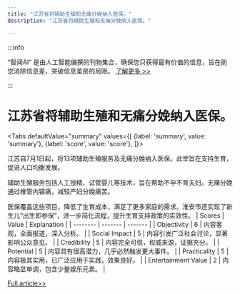 ```yaml
---
title: "江苏省将辅助生殖和无痛分娩纳入医保。"
description: "江苏省将辅助生殖和无痛分娩纳入医保。"

---
```



:::info

“智闻AI“ 是由人工智能编撰的刊物集合，确保您只获得最有价值的信息，旨在助您消除信息差，突破信息茧房的局限。  [了解更多 >>](/)

:::

# 江苏省将辅助生殖和无痛分娩纳入医保。


<Tabs
	defaultValue="summary"
	values={[
	{label: 'summary', value: 'summary'},
	{label: 'score', value: 'score'},
]}>
<TabItem value="summary">


江苏自7月1日起，将13项辅助生殖服务及无痛分娩纳入医保。此举旨在支持生育，促进人口均衡发展。

辅助生殖服务包括人工授精、试管婴儿等技术，旨在帮助不孕不育夫妇。无痛分娩通过椎管内镇痛，减轻产妇分娩痛苦。

医保覆盖这些项目，降低了生育成本，满足了更多家庭的需求。淮安市还实现了新生儿“出生即参保”，进一步简化流程，提升生育支持政策的实效性。
</TabItem>
<TabItem value="score">
	| Scores     | Value   | Explanation |
	| -------- | ------- | ------- |
	| Objectivity  | 6    | 内容客观，全面报道，深入分析。    |
	| Social Impact | 5     | 内容引发广泛社会讨论，显著影响公众意见。    |
	| Credibility    | 5    | 内容完全可信，权威来源，证据充分。    |
	| Potential    | 5    | 内容具有很高潜力，几乎必然触发更大事件。    |
	| Practicality    | 5    | 内容极其实用，已广泛应用于实践，效果良好。    |
	| Entertainment Value    | 2    | 内容略显单调，包含少量娱乐元素。    |
</TabItem>
</Tabs>

[Full article>>](https://readhub.cn/topic/8arYuO0Ofsl)
